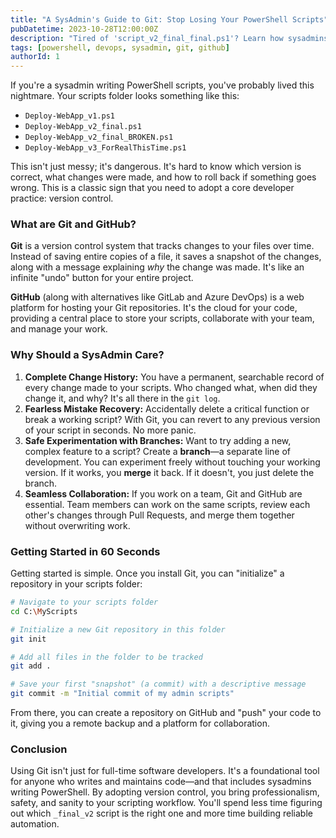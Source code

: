 ```yaml
---
title: "A SysAdmin's Guide to Git: Stop Losing Your PowerShell Scripts"
pubDatetime: 2023-10-28T12:00:00Z
description: "Tired of 'script_v2_final_final.ps1'? Learn how sysadmins can use Git and GitHub to track changes, recover from mistakes, and collaborate on PowerShell scripts like a pro."
tags: [powershell, devops, sysadmin, git, github]
authorId: 1
---
```


If you're a sysadmin writing PowerShell scripts, you've probably lived this nightmare. Your scripts folder looks something like this:

- `Deploy-WebApp_v1.ps1`
- `Deploy-WebApp_v2_final.ps1`
- `Deploy-WebApp_v2_final_BROKEN.ps1`
- `Deploy-WebApp_v3_ForRealThisTime.ps1`

This isn't just messy; it's dangerous. It's hard to know which version is correct, what changes were made, and how to roll back if something goes wrong. This is a classic sign that you need to adopt a core developer practice: version control.

### What are Git and GitHub?

**Git** is a version control system that tracks changes to your files over time. Instead of saving entire copies of a file, it saves a snapshot of the changes, along with a message explaining _why_ the change was made. It's like an infinite "undo" button for your entire project.

**GitHub** (along with alternatives like GitLab and Azure DevOps) is a web platform for hosting your Git repositories. It's the cloud for your code, providing a central place to store your scripts, collaborate with your team, and manage your work.

### Why Should a SysAdmin Care?

1.  **Complete Change History:** You have a permanent, searchable record of every change made to your scripts. Who changed what, when did they change it, and why? It's all there in the `git log`.
2.  **Fearless Mistake Recovery:** Accidentally delete a critical function or break a working script? With Git, you can revert to any previous version of your script in seconds. No more panic.
3.  **Safe Experimentation with Branches:** Want to try adding a new, complex feature to a script? Create a **branch**—a separate line of development. You can experiment freely without touching your working version. If it works, you **merge** it back. If it doesn't, you just delete the branch.
4.  **Seamless Collaboration:** If you work on a team, Git and GitHub are essential. Team members can work on the same scripts, review each other's changes through Pull Requests, and merge them together without overwriting work.

### Getting Started in 60 Seconds

Getting started is simple. Once you install Git, you can "initialize" a repository in your scripts folder:

```bash
# Navigate to your scripts folder
cd C:\MyScripts

# Initialize a new Git repository in this folder
git init

# Add all files in the folder to be tracked
git add .

# Save your first "snapshot" (a commit) with a descriptive message
git commit -m "Initial commit of my admin scripts"
```

From there, you can create a repository on GitHub and "push" your code to it, giving you a remote backup and a platform for collaboration.

### Conclusion

Using Git isn't just for full-time software developers. It's a foundational tool for anyone who writes and maintains code—and that includes sysadmins writing PowerShell. By adopting version control, you bring professionalism, safety, and sanity to your scripting workflow. You'll spend less time figuring out which `_final_v2` script is the right one and more time building reliable automation.
